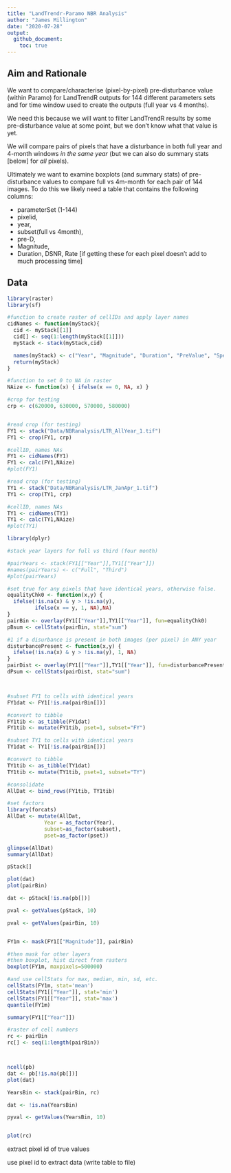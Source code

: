 ```yaml
---
title: "LandTrendr-Paramo NBR Analysis"
author: "James Millington"
date: "2020-07-28"
output: 
  github_document:
    toc: true
---
```


## Aim and Rationale
We want to compare/characterise (pixel-by-pixel) pre-disturbance value (within Paramo) for LandTrendR outputs for 144 different parameters sets and for time window used to create the outputs (full year vs 4 months).

We need this because we will want to filter LandTrendR results by some pre-disturbance value at some point, but we don't know what that value is yet.

We will compare pairs of pixels that have a disturbance in both full year and 4-month windows _in the same year_ (but we can also do summary stats [below] for _all_ pixels).

Ultimately we want to examine boxplots (and summary stats) of pre-disturbance values to compare full vs 4m-month for each pair of 144 images. To do this we likely need a table that contains the following columns:

* parameterSet (1-144)
* pixelid,
* year,
* subset(full vs 4month),
* pre-D,
* Magnitude,
* Duration, DSNR, Rate [if getting these for each pixel doesn't add to much processing time]


## Data 

```r
library(raster)
library(sf)

#function to create raster of cellIDs and apply layer names
cidNames <- function(myStack){
  cid <- myStack[[1]]
  cid[] <- seq(1:length(myStack[[1]]))
  myStack <- stack(myStack,cid)

  names(myStack) <- c("Year", "Magnitude", "Duration", "PreValue", "SpecChg", "DSNR","cellID")
  return(myStack)
}

#function to set 0 to NA in raster
NAize <- function(x) { ifelse(x == 0, NA, x) }

#crop for testing
crp <- c(620000, 630000, 570000, 580000)


#read crop (for testing)
FY1 <- stack("Data/NBRanalysis/LTR_AllYear_1.tif")
FY1 <- crop(FY1, crp)

#cellID, names NAs
FY1 <- cidNames(FY1)
FY1 <- calc(FY1,NAize)
#plot(FY1)

#read crop (for testing)
TY1 <- stack("Data/NBRanalysis/LTR_JanApr_1.tif")
TY1 <- crop(TY1, crp)

#cellID, names NAs
TY1 <- cidNames(TY1)
TY1 <- calc(TY1,NAize)
#plot(TY1)

```


```r


library(dplyr)

#stack year layers for full vs third (four month) 

#pairYears <- stack(FY1[["Year"]],TY1[["Year"]])
#names(pairYears) <- c("Full", "Third")
#plot(pairYears)

#set true for any pixels that have identical years, otherwise false. 
equalityChk0 <- function(x,y) { 
  ifelse(!is.na(x) & y > !is.na(y), 
         ifelse(x == y, 1, NA),NA)
}
pairBin <- overlay(FY1[["Year"]],TY1[["Year"]], fun=equalityChk0)
pBsum <- cellStats(pairBin, stat="sum") 

#1 if a disurbance is present in both images (per pixel) in ANY year
disturbancePresent <- function(x,y) { 
  ifelse(!is.na(x) & y > !is.na(y), 1, NA)
}
pairDist <- overlay(FY1[["Year"]],TY1[["Year"]], fun=disturbancePresent)
dPsum <- cellStats(pairDist, stat="sum") 



#subset FY1 to cells with identical years
FY1dat <- FY1[!is.na(pairBin[])]

#convert to tibble
FY1tib <- as_tibble(FY1dat)
FY1tib <- mutate(FY1tib, pset=1, subset="FY") 

#subset TY1 to cells with identical years
TY1dat <- TY1[!is.na(pairBin[])]

#convert to tibble
TY1tib <- as_tibble(TY1dat)
TY1tib <- mutate(TY1tib, pset=1, subset="TY") 

#consolidate
AllDat <- bind_rows(FY1tib, TY1tib)

#set factors
library(forcats)
AllDat <- mutate(AllDat, 
            Year = as_factor(Year), 
            subset=as_factor(subset),
            pset=as_factor(pset))

glimpse(AllDat)
summary(AllDat)
```

```r
pStack[]

plot(dat)
plot(pairBin)

dat <- pStack[!is.na(pb[])]

pval <- getValues(pStack, 10)

pval <- getValues(pairBin, 10)


FY1m <- mask(FY1[["Magnitude"]], pairBin)

#then mask for other layers
#then boxplot, hist direct from rasters
boxplot(FY1m, maxpixels=500000)

#and use cellStats for max, median, min, sd, etc. 
cellStats(FY1m, stat='mean')
cellStats(FY1[["Year"]], stat='min')
cellStats(FY1[["Year"]], stat='max')
quantile(FY1m)

summary(FY1[["Year"]])

#raster of cell numbers
rc <- pairBin
rc[] <- seq(1:length(pairBin))



ncell(pb)
dat <- pb[!is.na(pb[])]
plot(dat)

YearsBin <- stack(pairBin, rc)

dat <- !is.na(YearsBin)

pyval <- getValues(YearsBin, 10) 


plot(rc)


```





extract pixel id of true values

use pixel id to extract data (write table to file)
